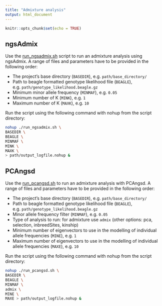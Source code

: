 ```yaml
---
title: "Admixture analysis"
output: html_document
---
```


```r
knitr::opts_chunk$set(echo = TRUE)
```

## ngsAdmix

Use the [run_ngsadmix.sh](https://github.com/therkildsen-lab/genomic-data-analysis/blob/master/scripts/run_ngsadmix.sh) script to run an admixture analysis using ngsAdmix. A range of files and parameters have to be provided in the following order:

+ The project's base directory (`BASEDIR`), e.g. `path/base_directory/`
+ Path to beagle formatted genotype likelihood file (`BEAGLE`), e.g. `path/genotype_likelihood.beagle.gz`
+ Minimum minor allele frequency (`MINMAF`), e.g. `0.05`
+ Minimum number of K (`MINK`), e.g. `1`
+ Maximum number of K (`MAXK`), e.g. `10`

Run the script using the following command with nohup from the script directory:

``` bash
nohup ./run_ngsadmix.sh \
BASEDIR \
BEAGLE \
MINMAF \
MINK \
MAXK \
> path/output_logfile.nohup &
```

## PCAngsd

Use the [run_pcangsd.sh](https://github.com/therkildsen-lab/genomic-data-analysis/blob/master/scripts/run_pcangsd.sh) to run an admixture analysis with PCAngsd. A range of files and parameters have to be provided in the following order:

+ The project's base directory (`BASEDIR`), e.g. `path/base_directory/`
+ Path to beagle formatted genotype likelihood file (`BEAGLE`), e.g. `path/genotype_likelihood.beagle.gz`
+ Minor allele frequency filter (`MINMAF`), e.g. `0.05`
+ Type of analysis to run: for admixture use `admix` (other options: pca, selection, inbreedSites, kinship)
+ Minimum number of eigenvectors to use in the modelling of individual allele frequencies (`MINE`), e.g. `1`
+ Maximum number of eigenvectors to use in the modelling of individual allele frequencies (`MAXE`), e.g. `10`

Run the script using the following command with nohup from the script directory:

``` bash
nohup ./run_pcangsd.sh \
BASEDIR \
BEAGLE \
MINMAF \
admix \
MINE \
MAXE > path/output_logfile.nohup &
```
